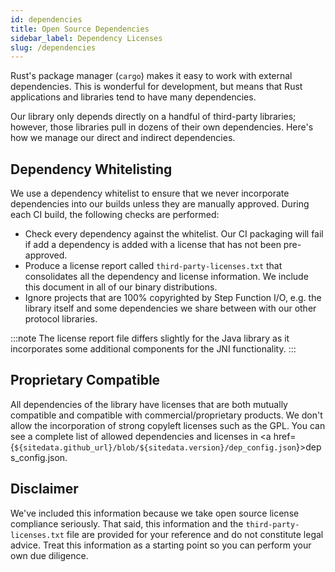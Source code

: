 ```yaml
---
id: dependencies
title: Open Source Dependencies
sidebar_label: Dependency Licenses
slug: /dependencies
---
```



Rust's package manager (`cargo`) makes it easy to work with external dependencies. This is wonderful for development, but means that Rust applications
and libraries tend to have many dependencies.

Our library only depends directly on a handful of third-party libraries; however, those libraries pull in dozens of their own dependencies. Here's how we manage
our direct and indirect dependencies.

## Dependency Whitelisting

We use a dependency whitelist to ensure that we never incorporate dependencies into our builds unless they are manually approved. During each CI build, the following
checks are performed:

* Check every dependency against the whitelist. Our CI packaging will fail if add a dependency is added with a license that has not been pre-approved.
* Produce a license report called `third-party-licenses.txt` that consolidates all the dependency and license information. We include this document in all of
our binary distributions.
* Ignore projects that are 100% copyrighted by Step Function I/O, e.g. the library itself and some dependencies we share between with our other protocol libraries.

:::note
The license report file differs slightly for the Java library as it incorporates some additional components for the JNI functionality.
:::


## Proprietary Compatible

All dependencies of the library have licenses that are both mutually compatible and compatible with commercial/proprietary products. We don't allow the
incorporation of strong copyleft licenses such as the GPL. You can see a complete list of allowed dependencies and licenses in <a href={`${sitedata.github_url}/blob/${sitedata.version}/dep_config.json`}>deps_config.json</a>.

## Disclaimer

We've included this information because we take open source license compliance seriously. That said, this information and the `third-party-licenses.txt` file are provided for your reference and do not constitute legal advice. Treat this information as a starting point so you can perform your own due diligence.



